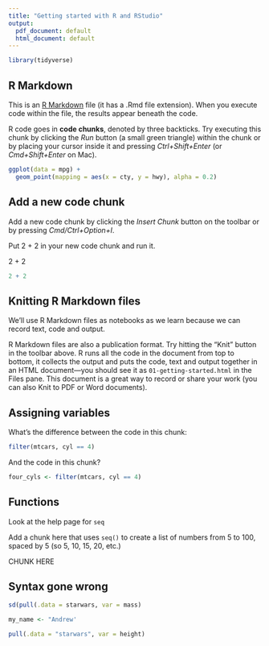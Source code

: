 ```yaml
---
title: "Getting started with R and RStudio"
output:
  pdf_document: default
  html_document: default
---
```


```r
library(tidyverse)
```

## R Markdown

This is an [R Markdown](http://rmarkdown.rstudio.com) file (it has a .Rmd file extension). When you execute code within the file, the results appear beneath the code. 

R code goes in **code chunks**, denoted by three backticks. Try executing this chunk by clicking the *Run* button (a small green triangle) within the chunk or by placing your cursor inside it and pressing *Ctrl+Shift+Enter* (or *Cmd+Shift+Enter* on Mac). 

```r
ggplot(data = mpg) +
  geom_point(mapping = aes(x = cty, y = hwy), alpha = 0.2)
```

## Add a new code chunk

Add a new code chunk by clicking the *Insert Chunk* button on the toolbar or by pressing *Cmd/Ctrl+Option+I*. 

Put 2 + 2 in your new code chunk and run it.

2 + 2

```r
2 + 2
```



## Knitting R Markdown files

We'll use R Markdown files as notebooks as we learn because we can record text, code and output. 

R Markdown files are also a publication format. Try hitting the "Knit" button in the toolbar above. R runs all the code in the document from top to bottom, it collects the output and puts the code, text and output together in an HTML document---you should see it as `01-getting-started.html` in the Files pane. This document is a great way to record or share your work (you can also Knit to PDF or Word documents).

## Assigning variables

What's the difference between the code in this chunk:

```r
filter(mtcars, cyl == 4)
```

And the code in this chunk?

```r
four_cyls <- filter(mtcars, cyl == 4)
```

## Functions

Look at the help page for `seq`

Add a chunk here that uses `seq()` to create a list of numbers from 5 to 100, spaced by 5 (so 5, 10, 15, 20, etc.)

CHUNK HERE


## Syntax gone wrong

```r
sd(pull(.data = starwars, var = mass)
```

```r
my_name <- "Andrew'
```

```r
pull(.data = "starwars", var = height)
```
